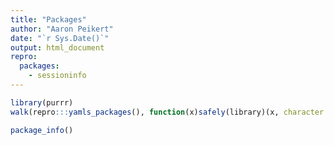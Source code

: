 ```yaml
---
title: "Packages"
author: "Aaron Peikert"
date: "`r Sys.Date()`"
output: html_document
repro:
  packages:
    - sessioninfo
---
```


```r
library(purrr)
walk(repro:::yamls_packages(), function(x)safely(library)(x, character.only = TRUE))
```

```r
package_info()
```
